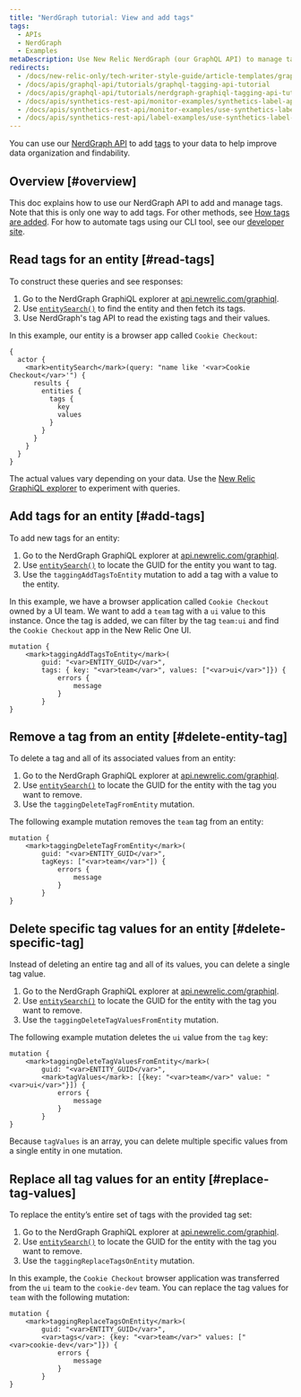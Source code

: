 ```yaml
---
title: "NerdGraph tutorial: View and add tags"
tags:
  - APIs
  - NerdGraph
  - Examples
metaDescription: Use New Relic NerdGraph (our GraphQL API) to manage tags attached to your entities.
redirects:
  - /docs/new-relic-only/tech-writer-style-guide/article-templates/graphql-tagging-api-tutorial
  - /docs/apis/graphql-api/tutorials/graphql-tagging-api-tutorial
  - /docs/apis/graphql-api/tutorials/nerdgraph-graphiql-tagging-api-tutorial
  - /docs/apis/synthetics-rest-api/monitor-examples/synthetics-label-apis
  - /docs/apis/synthetics-rest-api/monitor-examples/use-synthetics-label-apis
  - /docs/apis/synthetics-rest-api/label-examples/use-synthetics-label-apis
---
```


You can use our [NerdGraph API](/docs/apis/nerdgraph/get-started/introduction-new-relic-nerdgraph) to add [tags](/docs/new-relic-one/use-new-relic-one/core-concepts/tagging-use-tags-organize-group-what-you-monitor) to your data to help improve data organization and findability.

## Overview [#overview]

This doc explains how to use our NerdGraph API to add and manage tags. Note that this is only one way to add tags. For other methods, see [How tags are added](/docs/new-relic-one/use-new-relic-one/core-concepts/use-tags-help-organize-find-your-data/#tag-sources). For how to automate tags using our CLI tool, see our [developer site](https://developer.newrelic.com/automate-workflows/5-mins-tag-resources/).

## Read tags for an entity [#read-tags]

To construct these queries and see responses:

1. Go to the NerdGraph GraphiQL explorer at [api.newrelic.com/graphiql](https://api.newrelic.com/graphiql).
2. Use [`entitySearch()`](/docs/apis/graphql-api/tutorials/use-new-relic-graphql-api-query-entities#search-entity) to find the entity and then fetch its tags.
3. Use NerdGraph's tag API to read the existing tags and their values.

In this example, our entity is a browser app called `Cookie Checkout`:

```
{
  actor {
    <mark>entitySearch</mark>(query: "name like '<var>Cookie Checkout</var>'") {
      results {
        entities {
          tags {
            key
            values
          }
        }
      }
    }
  }
}
```

The actual values vary depending on your data. Use the [New Relic GraphiQL explorer](https://api.newrelic.com/graphiql) to experiment with queries.

## Add tags for an entity [#add-tags]

To add new tags for an entity:

1. Go to the NerdGraph GraphiQL explorer at [api.newrelic.com/graphiql](https://api.newrelic.com/graphiql).
2. Use [`entitySearch()`](/docs/apis/graphql-api/tutorials/use-new-relic-graphql-api-query-entities#search-entity) to locate the GUID for the entity you want to tag.
3. Use the `taggingAddTagsToEntity` mutation to add a tag with a value to the entity.

In this example, we have a browser application called `Cookie Checkout` owned by a UI team. We want to add a `team` tag with a `ui` value to this instance. Once the tag is added, we can filter by the tag `team:ui` and find the `Cookie Checkout` app in the New Relic One UI.

```
mutation {
    <mark>taggingAddTagsToEntity</mark>(
        guid: "<var>ENTITY_GUID</var>",
        tags: { key: "<var>team</var>", values: ["<var>ui</var>"]}) {
            errors {
                message
            }
        }
}
```

## Remove a tag from an entity [#delete-entity-tag]

To delete a tag and all of its associated values from an entity:

1. Go to the NerdGraph GraphiQL explorer at [api.newrelic.com/graphiql](https://api.newrelic.com/graphiql).
2. Use [`entitySearch()`](/docs/apis/graphql-api/tutorials/use-new-relic-graphql-api-query-entities#search-entity) to locate the GUID for the entity with the tag you want to remove.
3. Use the `taggingDeleteTagFromEntity` mutation.

The following example mutation removes the `team` tag from an entity:

```
mutation {
    <mark>taggingDeleteTagFromEntity</mark>(
        guid: "<var>ENTITY_GUID</var>",
        tagKeys: ["<var>team</var>"]) {
            errors {
                message
            }
        }
}
```

## Delete specific tag values for an entity [#delete-specific-tag]

Instead of deleting an entire tag and all of its values, you can delete a single tag value.

1. Go to the NerdGraph GraphiQL explorer at [api.newrelic.com/graphiql](https://api.newrelic.com/graphiql).
2. Use [`entitySearch()`](/docs/apis/graphql-api/tutorials/use-new-relic-graphql-api-query-entities#search-entity) to locate the GUID for the entity with the tag you want to remove.
3. Use the `taggingDeleteTagValuesFromEntity` mutation.

The following example mutation deletes the `ui` value from the `tag` key:

```
mutation {
    <mark>taggingDeleteTagValuesFromEntity</mark>(
        guid: "<var>ENTITY_GUID</var>",
        <mark>tagValues</mark>: [{key: "<var>team</var>" value: "<var>ui</var>"}]) {
            errors {
                message
            }
        }
}
```

Because `tagValues` is an array, you can delete multiple specific values from a single entity in one mutation.

## Replace all tag values for an entity [#replace-tag-values]

To replace the entity’s entire set of tags with the provided tag set:

1. Go to the NerdGraph GraphiQL explorer at [api.newrelic.com/graphiql](https://api.newrelic.com/graphiql).
2. Use [`entitySearch()`](/docs/apis/graphql-api/tutorials/use-new-relic-graphql-api-query-entities#search-entity) to locate the GUID for the entity with the tag you want to remove.
3. Use the `taggingReplaceTagsOnEntity` mutation.

In this example, the `Cookie Checkout` browser application was transferred from the `ui` team to the `cookie-dev` team. You can replace the tag values for `team` with the following mutation:

```
mutation {
    <mark>taggingReplaceTagsOnEntity</mark>(
        guid: "<var>ENTITY_GUID</var>",
        <var>tags</var>: {key: "<var>team</var>" values: ["<var>cookie-dev</var>"]}) {
            errors {
                message
            }
        }
}
```
